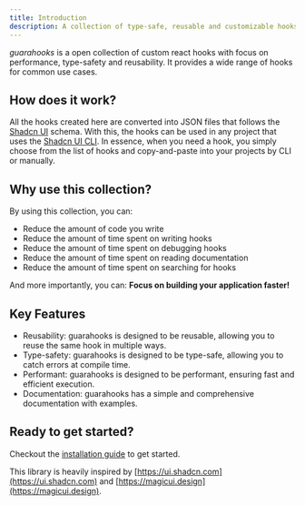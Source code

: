 ```yaml
---
title: Introduction
description: A collection of type-safe, reusable and customizable hooks to build your applications faster.
---
```


_guarahooks_ is a open collection of custom react hooks with focus on performance, type-safety and reusability. It provides a wide range of hooks for common use cases.

## How does it work?

All the hooks created here are converted into JSON files that follows the [Shadcn UI](https://ui.shadcn.com) schema. With this, the hooks can be used in any project that uses the [Shadcn UI CLI](https://ui.shadcn.com/cli). In essence, when you need a hook, you simply choose from the list of hooks and copy-and-paste into your projects by CLI or manually.

## Why use this collection?

By using this collection, you can:

- Reduce the amount of code you write
- Reduce the amount of time spent on writing hooks
- Reduce the amount of time spent on debugging hooks
- Reduce the amount of time spent on reading documentation
- Reduce the amount of time spent on searching for hooks

And more importantly, you can: **Focus on building your application faster!**

## Key Features

- Reusability: guarahooks is designed to be reusable, allowing you to reuse the same hook in multiple ways.
- Type-safety: guarahooks is designed to be type-safe, allowing you to catch errors at compile time.
- Performant: guarahooks is designed to be performant, ensuring fast and efficient execution.
- Documentation: guarahooks has a simple and comprehensive documentation with examples.

## Ready to get started?

Checkout the [installation guide](/docs/installation) to get started.

This library is heavily inspired by [https://ui.shadcn.com](https://ui.shadcn.com) and [https://magicui.design](https://magicui.design).
